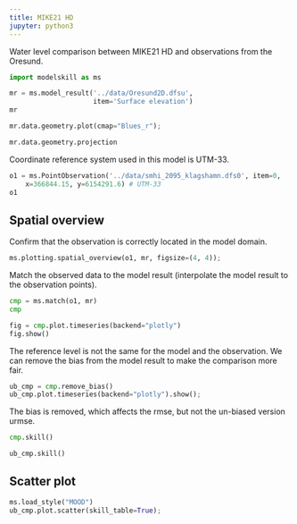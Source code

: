 ```yaml
---
title: MIKE21 HD
jupyter: python3
---
```


Water level comparison between MIKE21 HD and observations from the Oresund.

```python
import modelskill as ms
```


```python
mr = ms.model_result('../data/Oresund2D.dfsu',
                     item='Surface elevation')
mr
```


```python
mr.data.geometry.plot(cmap="Blues_r");
```

```python
mr.data.geometry.projection
```

Coordinate reference system used in this model is UTM-33.

```python
o1 = ms.PointObservation('../data/smhi_2095_klagshamn.dfs0', item=0,
    x=366844.15, y=6154291.6) # UTM-33
o1
```

## Spatial overview

Confirm that the observation is correctly located in the model domain.

```python
ms.plotting.spatial_overview(o1, mr, figsize=(4, 4));
```

Match the observed data to the model result (interpolate the model result to the observation points).

```python
cmp = ms.match(o1, mr)
cmp
```


```python
fig = cmp.plot.timeseries(backend="plotly")
fig.show()
```

The reference level is not the same for the model and the observation. We can remove the bias from the model result to make the comparison more fair.

```python
ub_cmp = cmp.remove_bias()
ub_cmp.plot.timeseries(backend="plotly").show();
```

The bias is removed, which affects the rmse, but not the un-biased version urmse.

```python
cmp.skill()
```

```python
ub_cmp.skill()
```

## Scatter plot

```python
ms.load_style("MOOD")
ub_cmp.plot.scatter(skill_table=True);
```



